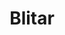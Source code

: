 ---
title: Blitar
image: /kabupaten-blitar.jpg?url
category: Kabupaten
description: Salah satu ciri yang menjadi daya tarik terbesar terhadap Blitar yaitu makam dari presiden pertama Indonesia, Ir. Soekarno.
---